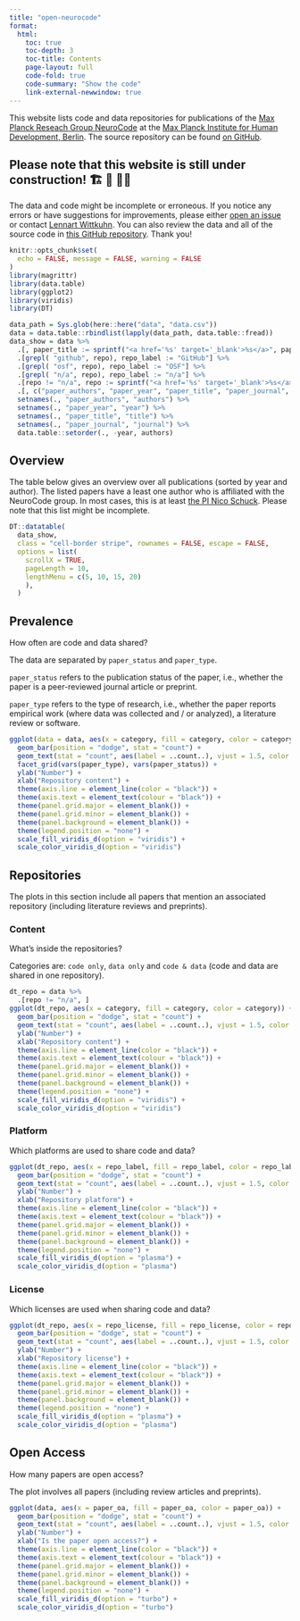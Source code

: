 ```yaml
---
title: "open-neurocode"
format: 
  html:
    toc: true
    toc-depth: 3
    toc-title: Contents
    page-layout: full
    code-fold: true
    code-summary: "Show the code"
    link-external-newwindow: true
---
```


This website lists code and data repositories for publications of the [Max Planck Reseach Group NeuroCode](https://www.mpib-berlin.mpg.de/research/research-groups/mprg-neurocode) at the [Max Planck Institute for Human Development, Berlin](https://www.mpib-berlin.mpg.de/en).
The source repository can be found [on GitHub](https://github.com/lnnrtwttkhn/open-neurocode).

::: {.callout-warning}
## Please note that this website is still under construction! 🏗 🚧 👷‍♂️
The data and code might be incomplete or erroneous.
If you notice any errors or have suggestions for improvements, please either [open an issue](https://github.com/lnnrtwttkhn/open-neurocode/issues/new) or contact [Lennart Wittkuhn](mailto:wittkuhn@mpib-berlin.mpg.de).
You can also review the data and all of the source code in [this GitHub repository](https://github.com/lnnrtwttkhn/open-neurocode).
Thank you!
:::

```r
knitr::opts_chunk$set(
  echo = FALSE, message = FALSE, warning = FALSE
)
library(magrittr)
library(data.table)
library(ggplot2)
library(viridis)
library(DT)
```

```r
data_path = Sys.glob(here::here("data", "data.csv"))
data = data.table::rbindlist(lapply(data_path, data.table::fread))
data_show = data %>%
  .[, paper_title := sprintf("<a href='%s' target='_blank'>%s</a>", paper_doi, paper_title)] %>%
  .[grepl( "github", repo), repo_label := "GitHub"] %>%
  .[grepl( "osf", repo), repo_label := "OSF"] %>%
  .[grepl( "n/a", repo), repo_label := "n/a"] %>%
  .[repo != "n/a", repo := sprintf("<a href='%s' target='_blank'>%s</a>", repo, repo_label)] %>%
  .[, c("paper_authors", "paper_year", "paper_title", "paper_journal", "repo", "category")] %>%
  setnames(., "paper_authors", "authors") %>%
  setnames(., "paper_year", "year") %>%
  setnames(., "paper_title", "title") %>%
  setnames(., "paper_journal", "journal") %>%
  data.table::setorder(., -year, authors)
```

## Overview

The table below gives an overview over all publications (sorted by year and author).
The listed papers have a least one author who is affiliated with the NeuroCode group.
In most cases, this is at least [the PI Nico Schuck](https://www.mpib-berlin.mpg.de/staff/nicolas-schuck).
Please note that this list might be incomplete.

```r
DT::datatable(
  data_show,
  class = "cell-border stripe", rownames = FALSE, escape = FALSE,
  options = list(
    scrollX = TRUE,
    pageLength = 10,
    lengthMenu = c(5, 10, 15, 20)
    ),
  ) 
```

## Prevalence

How often are code and data shared?

The data are separated by `paper_status` and `paper_type`.

`paper_status` refers to the publication status of the paper, i.e., whether the paper is a peer-reviewed journal article or preprint.

`paper_type` refers to the type of research, i.e., whether the paper reports empirical work (where data was collected and / or analyzed), a literature review or software.

```r
ggplot(data = data, aes(x = category, fill = category, color = category)) +
  geom_bar(position = "dodge", stat = "count") +
  geom_text(stat = "count", aes(label = ..count..), vjust = 1.5, color = "white") +
  facet_grid(vars(paper_type), vars(paper_status)) +
  ylab("Number") +
  xlab("Repository content") +
  theme(axis.line = element_line(color = "black")) +
  theme(axis.text = element_text(colour = "black")) +
  theme(panel.grid.major = element_blank()) +
  theme(panel.grid.minor = element_blank()) +
  theme(panel.background = element_blank()) +
  theme(legend.position = "none") +
  scale_fill_viridis_d(option = "viridis") +
  scale_color_viridis_d(option = "viridis")
```

## Repositories

The plots in this section include all papers that mention an associated repository (including literature reviews and preprints).

### Content

What's inside the repositories?

Categories are: `code only`, `data only` and `code & data` (code and data are shared in one repository).

```r
dt_repo = data %>%
  .[repo != "n/a", ]
ggplot(dt_repo, aes(x = category, fill = category, color = category)) +
  geom_bar(position = "dodge", stat = "count") +
  geom_text(stat = "count", aes(label = ..count..), vjust = 1.5, color = "white") +
  ylab("Number") +
  xlab("Repository content") +
  theme(axis.line = element_line(color = "black")) +
  theme(axis.text = element_text(colour = "black")) +
  theme(panel.grid.major = element_blank()) +
  theme(panel.grid.minor = element_blank()) +
  theme(panel.background = element_blank()) +
  theme(legend.position = "none") +
  scale_fill_viridis_d(option = "viridis") +
  scale_color_viridis_d(option = "viridis")
```

### Platform

Which platforms are used to share code and data?

```r
ggplot(dt_repo, aes(x = repo_label, fill = repo_label, color = repo_label)) +
  geom_bar(position = "dodge", stat = "count") +
  geom_text(stat = "count", aes(label = ..count..), vjust = 1.5, color = "white") +
  ylab("Number") +
  xlab("Repository platform") +
  theme(axis.line = element_line(color = "black")) +
  theme(axis.text = element_text(colour = "black")) +
  theme(panel.grid.major = element_blank()) +
  theme(panel.grid.minor = element_blank()) +
  theme(panel.background = element_blank()) +
  theme(legend.position = "none") +
  scale_fill_viridis_d(option = "plasma") +
  scale_color_viridis_d(option = "plasma")
```

### License

Which licenses are used when sharing code and data?

```r
ggplot(dt_repo, aes(x = repo_license, fill = repo_license, color = repo_license)) +
  geom_bar(position = "dodge", stat = "count") +
  geom_text(stat = "count", aes(label = ..count..), vjust = 1.5, color = "white") +
  ylab("Number") +
  xlab("Repository license") +
  theme(axis.line = element_line(color = "black")) +
  theme(axis.text = element_text(colour = "black")) +
  theme(panel.grid.major = element_blank()) +
  theme(panel.grid.minor = element_blank()) +
  theme(panel.background = element_blank()) +
  theme(legend.position = "none") +
  scale_fill_viridis_d(option = "plasma") +
  scale_color_viridis_d(option = "plasma")
```

## Open Access

How many papers are open access?

The plot involves all papers (including review articles and preprints).

```r
ggplot(data, aes(x = paper_oa, fill = paper_oa, color = paper_oa)) +
  geom_bar(position = "dodge", stat = "count") +
  geom_text(stat = "count", aes(label = ..count..), vjust = 1.5, color = "white") +
  ylab("Number") +
  xlab("Is the paper open access?") +
  theme(axis.line = element_line(color = "black")) +
  theme(axis.text = element_text(colour = "black")) +
  theme(panel.grid.major = element_blank()) +
  theme(panel.grid.minor = element_blank()) +
  theme(panel.background = element_blank()) +
  theme(legend.position = "none") +
  scale_fill_viridis_d(option = "turbo") +
  scale_color_viridis_d(option = "turbo")
```
